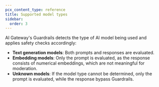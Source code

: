 ```yaml
---
pcx_content_type: reference
title: Supported model types
sidebar:
  order: 3
---
```


AI Gateway's Guardrails detects the type of AI model being used and applies safety checks accordingly:

- **Text generation models**: Both prompts and responses are evaluated.
- **Embedding models**: Only the prompt is evaluated, as the response consists of numerical embeddings, which are not meaningful for moderation.
- **Unknown models**: If the model type cannot be determined, only the prompt is evaluated, while the response bypass Guardrails.
